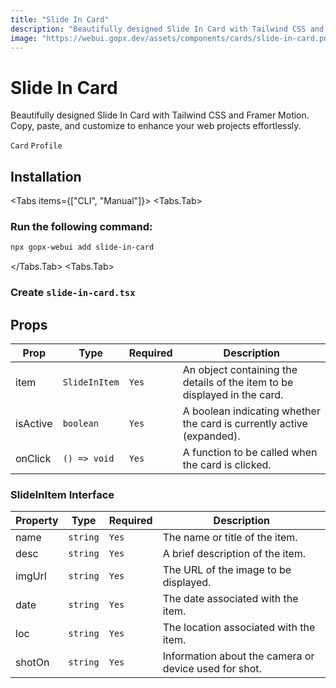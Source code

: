 ```yaml
---
title: "Slide In Card"
description: "Beautifully designed Slide In Card with Tailwind CSS and Framer Motion. Copy, paste, and customize to enhance your web projects effortlessly."
image: "https://webui.gopx.dev/assets/components/cards/slide-in-card.png"
---
```



# Slide In Card

<p className="component-description">Beautifully designed Slide In Card with Tailwind CSS and Framer Motion. Copy, paste, and customize to enhance your web projects effortlessly.</p>

`Card` `Profile`

<ComponentPreview name="slide-in-card-demo" />

## Installation

<Tabs items={["CLI", "Manual"]}>
  <Tabs.Tab>
  ### Run the following command:

```bash
npx gopx-webui add slide-in-card
```
  </Tabs.Tab>
  <Tabs.Tab>
<Steps>
### Create `slide-in-card.tsx` 

  <ComponentSource name="slide-in-card" />

</Steps>
  </Tabs.Tab>
</Tabs>


## Props

| Prop     | Type           | Required | Description                                                                                  |
|----------|----------------|----------|----------------------------------------------------------------------------------------------|
| item     | `SlideInItem`  | `Yes`      | An object containing the details of the item to be displayed in the card.                    |
| isActive | `boolean`      | `Yes`      | A boolean indicating whether the card is currently active (expanded).                        |
| onClick  | `() => void`   | `Yes`      | A function to be called when the card is clicked.                                            |

### SlideInItem Interface

| Property | Type     | Required | Description                                           |
|----------|----------|----------|-------------------------------------------------------|
| name     | `string` | `Yes`       | The name or title of the item.                        |
| desc     | `string` | `Yes`       | A brief description of the item.                      |
| imgUrl   | `string` | `Yes`       | The URL of the image to be displayed.                 |
| date     | `string` | `Yes`       | The date associated with the item.                    |
| loc      | `string` | `Yes`       | The location associated with the item.                |
| shotOn   | `string` | `Yes`       | Information about the camera or device used for shot. |
